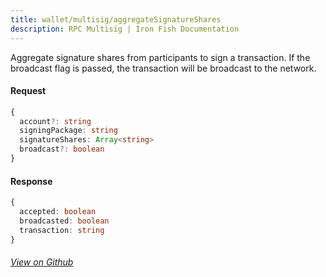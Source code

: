 ```yaml
---
title: wallet/multisig/aggregateSignatureShares
description: RPC Multisig | Iron Fish Documentation
---
```


Aggregate signature shares from participants to sign a transaction. If the broadcast flag is passed, the transaction will be broadcast to the network.

#### Request

```ts
{
  account?: string
  signingPackage: string
  signatureShares: Array<string>
  broadcast?: boolean
}
```

#### Response

```ts
{
  accepted: boolean
  broadcasted: boolean
  transaction: string
}
```

###### [View on Github](https://github.com/iron-fish/ironfish/blob/master/ironfish/src/rpc/routes/wallet/multisig/createAggregateShare.ts)
